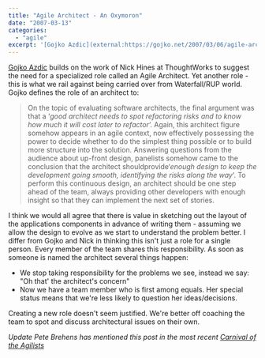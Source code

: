 ```yaml
---
title: "Agile Architect - An Oxymoron"
date: "2007-03-13"
categories: 
  - "agile"
excerpt: '[Gojko Azdic](external:https://gojko.net/2007/03/06/agile-architect) builds on the work of Nick'
---
```


[Gojko Azdic](external:https://gojko.net/2007/03/06/agile-architect) builds on the work of Nick Hines at ThoughtWorks to suggest the need for a specialized role called an Agile Architect. Yet another role - this is what we rail against being carried over from Waterfall/RUP world. Gojko defines the role of an architect to:

> On the topic of evaluating software architects, the final argument was that a ‘_good architect needs to spot refactoring risks and to know how much it will cost later to refactor_‘. Again, this architect figure somehow appears in an agile context, now effectively possessing the power to decide whether to do the simplest thing possible or to build more structure into the solution. Answering questions from the audience about up-front design, panelists somehow came to the conclusion that the architect shouldprovide‘_enough design to keep the development going smooth, identifying the risks along the way_‘. To perform this continuous design, an architect should be one step ahead of the team, always providing other developers with enough insight so that they can implement the next set of stories.

I think we would all agree that there is value in sketching out the layout of the applications components in advance of writing them - assuming we allow the design to evolve as we start to understand the problem better. I differ from Gojko and Nick in thinking this isn't just a role for a single person. Every member of the team shares this responsibility. As soon as someone is named the architect several things happen:

- We stop taking responsibility for the problems we see, instead we say: "Oh that' the architect's concern"
- Now we have a team member who is first among equals. Her special status means that we're less likely to question her ideas/decisions.

Creating a new role doesn't seem justified. We're better off coaching the team to spot and discuss architectural issues on their own.

_Update Pete Brehens has mentioned this post in the most recent [Carnival of the Agilists](external:https://trailridgeconsulting.com/blog/?p=88)_
